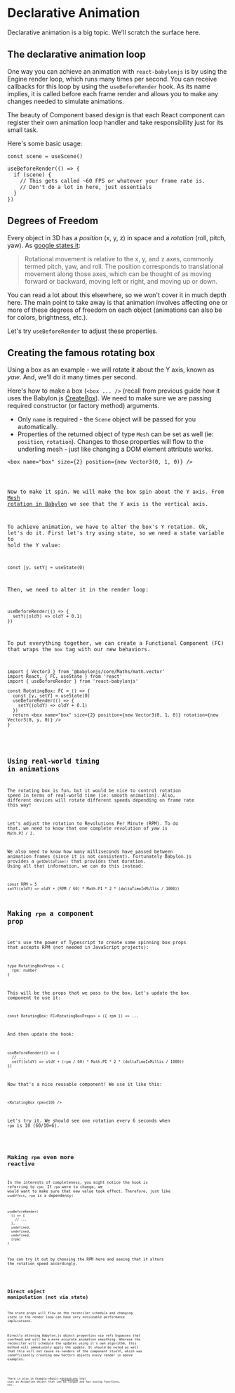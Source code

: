 # Declarative Animation

Declarative animation is a big topic. We'll scratch the surface here.

## The declarative animation loop

One way you can achieve an animation with `react-babylonjs` is by using the
Engine render loop, which runs many times per second. You can receive callbacks
for this loop by using the `useBeforeRender` hook. As its name implies, it is
called before each frame render and allows you to make any changes needed to
simulate animations.

The beauty of Component based design is that each React component can register
their own animation loop handler and take responsibility just for its small
task.

Here's some basic usage:

```tsx
const scene = useScene()

useBeforeRender(() => {
  if (scene) {
    // This gets called ~60 FPS or whatever your frame rate is.
    // Don't do a lot in here, just essentials
  }
})
```

## Degrees of Freedom

Every object in 3D has a _position_ (x, y, z) in space and a _rotation_ (roll,
pitch, yaw). As
[google states it](https://developers.google.com/vr/discover/degrees-of-freedom):

> Rotational movement is relative to the x, y, and z axes, commonly termed
> pitch, yaw, and roll. The position corresponds to translational movement along
> those axes, which can be thought of as moving forward or backward, moving left
> or right, and moving up or down.

You can read a lot about this elsewhere, so we won't cover it in much depth
here. The main point to take away is that animation involves affecting one or
more of these degrees of freedom on each object (animations can also be for
colors, brightness, etc.).

Let's try `useBeforeRender` to adjust these properties.

## Creating the famous rotating box

Using a box as an example - we will rotate it about the Y axis, known as _yaw_.
And, we'll do it many times per second.

Here's how to make a box (`<box ... />` (recall from previous guide how it uses
the Babylon.js
[CreateBox](https://doc.babylonjs.com/typedoc/modules/BABYLON#CreateBox-2)). We
need to make sure we are passing required constructor (or factory method)
arguments.

- Only `name` is required - the `Scene` object will be passed for you
  automatically.
- Properties of the returned object of type `Mesh` can be set as well (ie:
  `position`, `rotation`). Changes to those properties will flow to the
  underling mesh - just like changing a DOM element attribute works.

```tsx
<box name="box" size={2} position={new Vector3(0, 1, 0)} />
```

<code src="./LoneBox.tsx" />

Now to make it spin. We will make the box spin about the Y axis. From
[Mesh rotation in Babylon](https://doc.babylonjs.com/divingDeeper/mesh/transforms/center_origin/rotation)
we see that the Y axis is the vertical axis.

To achieve animation, we have to alter the box's Y rotation. Ok, let's do it.
First let's try using state, so we need a state variable to hold the Y value:

```tsx
const [y, setY] = useState(0)
```

Then, we need to alter it in the render loop:

```tsx
useBeforeRender(() => {
  setY((oldY) => oldY + 0.1)
})
```

To put everything together, we can create a Functional Component (FC) that wraps
the `box` tag with our new behaviors.

```tsx
import { Vector3 } from '@babylonjs/core/Maths/math.vector'
import React, { FC, useState } from 'react'
import { useBeforeRender } from 'react-babylonjs'

const RotatingBox: FC = () => {
  const [y, setY] = useState(0)
  useBeforeRender(() => {
    setY((oldY) => oldY + 0.1)
  })
  return <box name="box" size={2} position={new Vector3(0, 1, 0)} rotation={new Vector3(0, y, 0)} />
}
```

<code src="./RotatingBox.tsx" />

## Using real-world timing in animations

The rotating box is fun, but it would be nice to control rotation speed in terms
of real-world time (ie: smooth animation). Also, different devices will rotate
different speeds depending on frame rate this way!

Let's adjust the rotation to Revolutions Per Minute (RPM). To do that, we need
to know that one complete revolution of _yaw_ is `Math.PI / 2`.

We also need to know how many milliseconds have passed between animation frames
(since it is not consistent). Fortunately Babylon.js provides a `getDeltaTime()`
that provides that duration. Using all that information, we can do this instead:

```tsx
const RPM = 5
setY((oldY) => oldY + (RPM / 60) * Math.PI * 2 * (deltaTimeInMillis / 1000))
```

## Making `rpm` a component prop

Let's use the power of Typescript to create some spinning box props that accepts
RPM (not needed in JavaScript projects):

```tsx
type RotatingBoxProps = {
  rpm: number
}
```

This will be the props that we pass to the box. Let's update the box component
to use it:

```tsx
const RotatingBox: FC<RotatingBoxProps> = ({ rpm }) => ...
```

And then update the hook:

```tsx
useBeforeRender(() => {
  // ...
  setY((oldY) => oldY + (rpm / 60) * Math.PI * 2 * (deltaTimeInMillis / 1000))
})
```

Now that's a nice reusable component! We use it like this:

```tsx
<RotatingBox rpm={10} />
```

Let's try it. We should see one rotation every 6 seconds when `rpm` is 10
(60/10=6).

<code src="./RPMBox.tsx" />

## Making `rpm` even more reactive

In the interests of completeness, you might notice the hook is referring to
`rpm`. If `rpm` were to change, we would want to make sure that new value took
effect. Therefore, just like `useEffect`, `rpm` is a dependency:

```tsx
useBeforeRender(
  () => {
    // ...
  },
  undefined,
  undefined,
  undefined,
  [rpm]
)
```

You can try it out by choosing the RPM here and seeing that it alters the
rotation speed accordingly.

<code src="./RPMBox3.tsx" />

## Direct object manipulation (not via state)

The state props will flow on the reconciler schedule and changing state in the
render loop can have very noticeable performance implications.

Directly altering Babylon.js object properties via refs bypasses that overhead
and will be a more accurate animation smoothing. Whereas the reconciler will
schedule the updates using it's own algorithm, this method will immediately
apply the update. It should be noted as well that this will not cause re-renders
of the component itself, which was innefficiently creating new Vector3 objects
every render in above examples.

<code src="./NoState.tsx" />

There is also in
Example->Basic->[Animations](../../examples/basic/animations/index.mdx) that
uses an Animation object that can be looped and has easing functions, etc.
